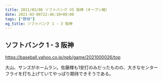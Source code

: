 ```yaml
---
title: 2021/03/06 ソフトバンク VS 阪神（オープン戦）
date: 2021-03-06T22:46:10+09:00
tags: ["野球"]
og_title: ソフトバンク 1 - 3 阪神
---
```


## ソフトバンク 1 - 3 阪神

https://baseball.yahoo.co.jp/npb/game/2021000026/top

大山、サンズがホームラン。佐藤輝も1安打のみだったものの、大きなセンターフライを打ち上げていてやっぱり期待できそうである。